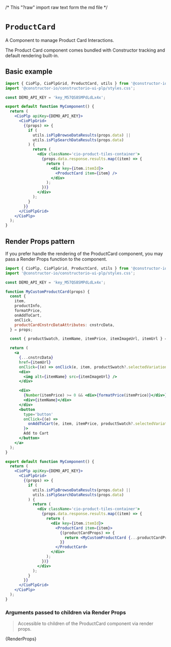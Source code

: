 /* This "?raw" import raw text form the md file */

<Meta of={meta} />

# `ProductCard`

A Component to manage Product Card Interactions.

The Product Card component comes bundled with Constructor tracking and default rendering built-in.

<style>
  {`
  .docs-story div.innerZoomElementWrapper {
    max-height: 100vh;
  }
`}
</style>

<Canvas sourceState='none'>
  <Story of={Primary} />
</Canvas>

## Basic example

```jsx
import { CioPlp, CioPlpGrid, ProductCard, utils } from '@constructor-io/constructorio-ui-plp';
import '@constructor-io/constructorio-ui-plp/styles.css';

const DEMO_API_KEY = 'key_M57QS8SMPdLdLx4x';

export default function MyComponent() {
  return (
    <CioPlp apiKey={DEMO_API_KEY}>
      <CioPlpGrid>
        {(props) => {
          if (
            utils.isPlpBrowseDataResults(props.data) ||
            utils.isPlpSearchDataResults(props.data)
          ) {
            return (
              <div className='cio-product-tiles-container'>
                {props.data.response.results.map((item) => {
                  return (
                    <div key={item.itemId}>
                      <ProductCard item={item} />
                    </div>
                  );
                })}
              </div>
            );
          }
        }}
      </CioPlpGrid>
    </CioPlp>
  );
}
```

## Render Props pattern

If you prefer handle the rendering of the ProductCard component, you may pass a Render Props function to the component.

```jsx
import { CioPlp, CioPlpGrid, ProductCard, utils } from '@constructor-io/constructorio-ui-plp';
import '@constructor-io/constructorio-ui-plp/styles.css';

const DEMO_API_KEY = 'key_M57QS8SMPdLdLx4x';

function MyCustomProductCard(props) {
  const {
    item,
    productInfo,
    formatPrice,
    onAddToCart,
    onClick,
    productCardCnstrcDataAttributes: cnstrcData,
  } = props;

  const { productSwatch, itemName, itemPrice, itemImageUrl, itemUrl } = productInfo;

  return (
    <a
      {...cnstrcData}
      href={itemUrl}
      onClick={(e) => onClick(e, item, productSwatch?.selectedVariation?.variationId)}>
      <div>
        <img alt={itemName} src={itemImageUrl} />
      </div>

      <div>
        {Number(itemPrice) >= 0 && <div>{formatPrice(itemPrice)}</div>}
        <div>{itemName}</div>
      </div>
      <button
        type='button'
        onClick={(e) =>
          onAddToCart(e, item, itemPrice, productSwatch?.selectedVariation?.variationId)
        }>
        Add to Cart
      </button>
    </a>
  );
}

export default function MyComponent() {
  return (
    <CioPlp apiKey={DEMO_API_KEY}>
      <CioPlpGrid>
        {(props) => {
          if (
            utils.isPlpBrowseDataResults(props.data) ||
            utils.isPlpSearchDataResults(props.data)
          ) {
            return (
              <div className='cio-product-tiles-container'>
                {props.data.response.results.map((item) => {
                  return (
                    <div key={item.itemId}>
                      <ProductCard item={item}>
                        {(productCardProps) => {
                          return <MyCustomProductCard {...productCardProps} />;
                        }}
                      </ProductCard>
                    </div>
                  );
                })}
              </div>
            );
          }
        }}
      </CioPlpGrid>
    </CioPlp>
  );
}
```

### Arguments passed to children via Render Props

> Accessible to children of the ProductCard component via render props.

<Markdown>{RenderProps}</Markdown>
